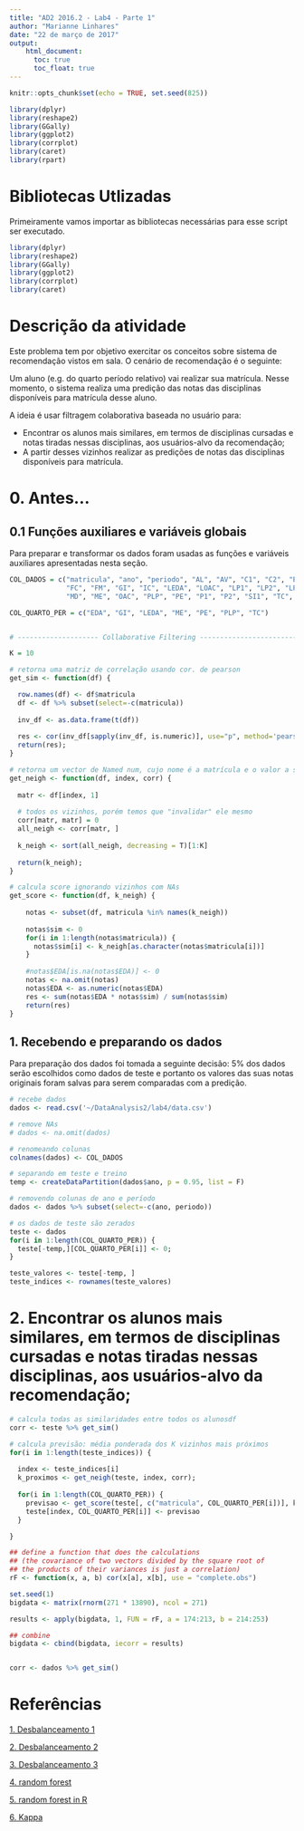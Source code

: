 ```yaml
---
title: "AD2 2016.2 - Lab4 - Parte 1"
author: "Marianne Linhares"
date: "22 de março de 2017"
output: 
    html_document:
      toc: true
      toc_float: true
---
```


```r
knitr::opts_chunk$set(echo = TRUE, set.seed(825))

library(dplyr)
library(reshape2)
library(GGally)
library(ggplot2)
library(corrplot)
library(caret)
library(rpart)

```

# Bibliotecas Utlizadas

Primeiramente vamos importar as bibliotecas necessárias para esse script ser executado.

``` r

library(dplyr)
library(reshape2)
library(GGally)
library(ggplot2)
library(corrplot)
library(caret)

```

# Descrição da atividade

Este problema tem por objetivo exercitar os conceitos sobre sistema de recomendação vistos em sala. O cenário de recomendação é o seguinte:

Um aluno (e.g. do quarto período relativo) vai realizar sua matrícula. Nesse momento, o sistema realiza uma predição das notas das disciplinas disponíveis para matrícula desse aluno.

A ideia é usar filtragem colaborativa baseada no usuário para:

  * Encontrar os alunos mais similares, em termos de disciplinas cursadas e notas tiradas nessas disciplinas, aos usuários-alvo da recomendação;
  * A partir desses vizinhos realizar as predições de notas das disciplinas disponíveis para matrícula.

# 0. Antes...

## 0.1 Funções auxiliares e variáveis globais

Para preparar e transformar os dados foram usadas as funções e variáveis auxiliares apresentadas nesta seção.

``` r

COL_DADOS = c("matricula", "ano", "periodo", "AL", "AV", "C1", "C2", "ES", "EDA", 
              "FC", "FM", "GI", "IC", "LEDA", "LOAC", "LP1", "LP2", "LPT", "LM",
              "MD", "ME", "OAC", "PLP", "PE", "P1", "P2", "SI1", "TC", "TG")

COL_QUARTO_PER = c("EDA", "GI", "LEDA", "ME", "PE", "PLP", "TC")


# -------------------- Collaborative Filtering -------------------------------

K = 10

# retorna uma matriz de correlação usando cor. de pearson
get_sim <- function(df) {

  row.names(df) <- df$matricula
  df <- df %>% subset(select=-c(matricula))
  
  inv_df <- as.data.frame(t(df))
  
  res <- cor(inv_df[sapply(inv_df, is.numeric)], use="p", method='pearson')
  return(res);
}

# retorna um vector de Named num, cujo nome é a matrícula e o valor a similaridade
get_neigh <- function(df, index, corr) {
  
  matr <- df[index, 1]
  
  # todos os vizinhos, porém temos que "invalidar" ele mesmo
  corr[matr, matr] = 0
  all_neigh <- corr[matr, ]
  
  k_neigh <- sort(all_neigh, decreasing = T)[1:K]
  
  return(k_neigh);
}

# calcula score ignorando vizinhos com NAs
get_score <- function(df, k_neigh) {
    
    notas <- subset(df, matricula %in% names(k_neigh))
    
    notas$sim <- 0
    for(i in 1:length(notas$matricula)) {
      notas$sim[i] <- k_neigh[as.character(notas$matricula[i])] 
    }
    
    #notas$EDA[is.na(notas$EDA)] <- 0
    notas <- na.omit(notas)
    notas$EDA <- as.numeric(notas$EDA)
    res <- sum(notas$EDA * notas$sim) / sum(notas$sim)
    return(res)
}


```

## 1. Recebendo e preparando os dados

Para preparação dos dados foi tomada a seguinte decisão: 5% dos dados serão escolhidos como dados de teste e portanto os valores das suas notas originais foram salvas para serem comparadas com a predição.

``` r

# recebe dados
dados <- read.csv('~/DataAnalysis2/lab4/data.csv')

# remove NAs
# dados <- na.omit(dados)

# renomeando colunas
colnames(dados) <- COL_DADOS

# separando em teste e treino
temp <- createDataPartition(dados$ano, p = 0.95, list = F)

# removendo colunas de ano e período
dados <- dados %>% subset(select=-c(ano, periodo))

# os dados de teste são zerados
teste <- dados
for(i in 1:length(COL_QUARTO_PER)) {
  teste[-temp,][COL_QUARTO_PER[i]] <- 0;
}

teste_valores <- teste[-temp, ]
teste_indices <- rownames(teste_valores)
```

# 2. Encontrar os alunos mais similares, em termos de disciplinas cursadas e notas tiradas nessas disciplinas, aos usuários-alvo da recomendação;

```r

# calcula todas as similaridades entre todos os alunosdf 
corr <- teste %>% get_sim()

# calcula previsão: média ponderada dos K vizinhos mais próximos
for(i in 1:length(teste_indices)) {
  
  index <- teste_indices[i]
  k_proximos <- get_neigh(teste, index, corr);
  
  for(i in 1:length(COL_QUARTO_PER)) {
    previsao <- get_score(teste[, c("matricula", COL_QUARTO_PER[i])], k_proximos);
    teste[index, COL_QUARTO_PER[i]] <- previsao
  }

}

## define a function that does the calculations 
## (the covariance of two vectors divided by the square root of 
## the products of their variances is just a correlation) 
rF <- function(x, a, b) cor(x[a], x[b], use = "complete.obs") 

set.seed(1) 
bigdata <- matrix(rnorm(271 * 13890), ncol = 271) 

results <- apply(bigdata, 1, FUN = rF, a = 174:213, b = 214:253) 

## combine 
bigdata <- cbind(bigdata, iecorr = results) 


corr <- dados %>% get_sim()


```



# Referências

[1. Desbalanceamento 1](http ://www.win-vector.com/blog/2015/02/does-balancing-classes-improve-classifier-performance/)

[2. Desbalanceamento 2](https://www.r-bloggers.com/unbalanced-data-is-a-problem-no-balanced-data-is-worse/)

[3. Desbalanceamento 3](https://www.analyticsvidhya.com/blog/2016/03/practical-guide-deal-imbalanced-classification-problems/)

[4. random forest](https://en.wikipedia.org/wiki/Random_forest)

[5. random forest in R](https://cran.r-project.org/web/packages/randomForest/randomForest.pdf)

[6. Kappa](https://en.wikipedia.org/wiki/Cohen's_kappa)